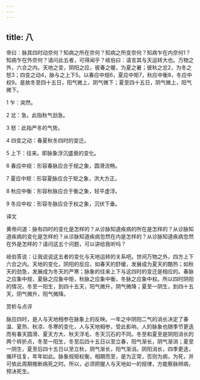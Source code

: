 ```yaml
---
---
---
```

title: 八
---




帝曰：脉其四时动奈何？知病之所在奈何？知病之所变奈何？知病乍在内奈何1？知病乍在外奈何？请问此五者，可得闻乎？岐伯曰：请言其与天运转大也。万物之外，六合之内。天地之变，阴阳之应，彼春之暖，为夏之暑；彼秋之忿2，为冬之怒3；四变之动4，脉与之上下5。以春应中规6，夏应中矩7，秋应中衡8，冬应中权9。是故冬至四十五日，阳气微上，阴气微下；夏至四十五日，阴气微上，阳气微下。

1 乍：突然。

2 忿：急。此指秋气劲急。

3 怒：此指严冬的气势。

4 四变之动：春夏秋冬四时的变迁。

5 上下：往来。即脉象浮沉盛衰的变化。

6 春应中规：形容春脉应合于规之象，圆滑流畅。

7 夏应中矩：形容夏脉应合于矩之象，洪大方正。

8 秋应中衡：形容秋脉应合于衡之象，轻平虚浮。

9 冬应中权：形容冬脉应合于权之象，沉伏下垂。

译文

黄帝问道：脉有四时的变化是怎样的？从诊脉知道疾病的所在是怎样的？从诊脉知道疾病的变化是怎样的？从诊脉知道疾病忽然在内是怎样的？从诊脉知道疾病忽然在外是怎样的？请问这五个问题，可以讲给我听吗？

岐伯答说：让我说说这五者的变化与天地运转的关系吧。世间万物之外，四方上下六合之内。天地的变化，阴阳的反应，如春天的舒缓，发展成为夏天的酷热；如秋天的劲急，发展成为冬天的严寒；脉象的往来上下与这四时的变迁是相应的。春脉之应象中规，夏脉之应象中矩，秋脉之应象中衡，冬脉之应象中权。所以四时阴阳的情况，冬至一阳生，到四十五天，阳气微升，阴气微降；夏至一阴生，到四十五天，阴气微升，阳气微降。

赏析与点评

脉应四时，是人与天地相参在脉象上的反映。一年之中阴阳二气的消长决定了春温、夏热、秋凉、冬寒的变化，人与天地相参，受此影响，人的脉象也随季节更迭而有春天圆滑、夏天方大、秋天浮毛、冬天沉石的不同。冬至和夏至是阴阳消长的两个转折点，冬至一阳生，冬至后四十五日以至立春，阳气渐长，阴气渐消；夏至一阴生，夏至后四十五日以至立秋，阴气渐长，阳气渐消。阴阳消长，四季更迭，循环往复，年年如此。脉象规矩权衡，相期而至，是为正常，否则为病，为死，并可依此周期推断病死之时。所以，必须把握人与天地如一的规律，方能察脉辨病，预决死生。